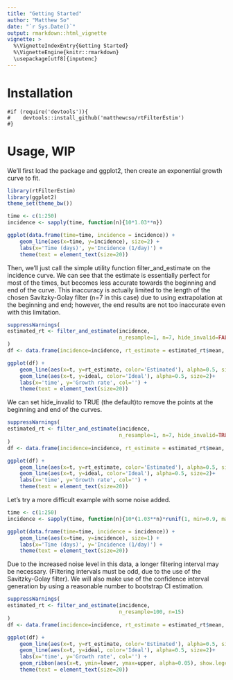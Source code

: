 ---
title: "Getting Started"
author: "Matthew So"
date: "`r Sys.Date()`"
output: rmarkdown::html_vignette
vignette: >
  %\VignetteIndexEntry{Getting Started}
  %\VignetteEngine{knitr::rmarkdown}
  \usepackage[utf8]{inputenc}
---

# Installation
```
#if (require('devtools')){
#    devtools::install_github('matthewcso/rtFilterEstim')
#}
```

# Usage, WIP
We'll first load the package and ggplot2, then create an exponential growth curve to fit. 
```{r usage, message=FALSE}

library(rtFilterEstim)
library(ggplot2)
theme_set(theme_bw())

time <- c(1:250)
incidence <- sapply(time, function(n){10*1.03**n})

ggplot(data.frame(time=time, incidence = incidence)) +
    geom_line(aes(x=time, y=incidence), size=2) +
    labs(x='Time (days)', y='Incidence (1/day)') +
    theme(text = element_text(size=20))

```
Then, we'll just call the simple utility function filter_and_estimate on the incidence curve. We can see that the estimate is essentially perfect for most of the times, but becomes less accurate towards the beginning and end of the curve. This inaccuracy is actually limited to the length of the chosen Savitzky-Golay filter (n=7 in this case) due to using extrapolation at the beginning and end; however, the end results are not too inaccurate even with this limitation.
``` {r estimate, message=FALSE}
suppressWarnings(
estimated_rt <- filter_and_estimate(incidence, 
                                    n_resample=1, n=7, hide_invalid=FALSE)
)
df <- data.frame(incidence=incidence, rt_estimate = estimated_rt$mean, t = c(1:250), ideal = rep(log(1.03), 250))

ggplot(df) +
    geom_line(aes(x=t, y=rt_estimate, color='Estimated'), alpha=0.5, size=2) +
    geom_line(aes(x=t, y=ideal, color='Ideal'), alpha=0.5, size=2)+
    labs(x='time', y='Growth rate', col='') +
    theme(text = element_text(size=20))

```

We can set hide_invalid to TRUE (the default)to remove the points at the beginning and end of the curves.
``` {r estimate_no_invalid, message=FALSE}
suppressWarnings(
estimated_rt <- filter_and_estimate(incidence, 
                                    n_resample=1, n=7, hide_invalid=TRUE)
)
df <- data.frame(incidence=incidence, rt_estimate = estimated_rt$mean, t = c(1:250), ideal = rep(log(1.03), 250))

ggplot(df) +
    geom_line(aes(x=t, y=rt_estimate, color='Estimated'), alpha=0.5, size=2) +
    geom_line(aes(x=t, y=ideal, color='Ideal'), alpha=0.5, size=2)+
    labs(x='time', y='Growth rate', col='') +
    theme(text = element_text(size=20))

```
Let's try a more difficult example with some noise added.
```{r usage_noise, message=FALSE}
time <- c(1:250)
incidence <- sapply(time, function(n){10*(1.03**n)*runif(1, min=0.9, max=1.1)})

ggplot(data.frame(time=time, incidence = incidence)) +
    geom_line(aes(x=time, y=incidence), size=1) +
    labs(x='Time (days)', y='Incidence (1/day)') +
    theme(text = element_text(size=20))
```
Due to the increased noise level in this data, a longer filtering interval may be necessary. (Filtering intervals must be odd, due to the use of the Savitzky-Golay filter). We will also make use of the confidence interval generation by using a reasonable number to bootstrap CI estimation. 
``` {r estimate_noise, message=FALSE}
suppressWarnings(
estimated_rt <- filter_and_estimate(incidence, 
                                    n_resample=100, n=15)
)
df <- data.frame(incidence=incidence, rt_estimate = estimated_rt$mean, upper = estimated_rt$upper, lower=estimated_rt$lower, t = c(1:250), ideal = rep(log(1.03), 250))

ggplot(df) +
    geom_line(aes(x=t, y=rt_estimate, color='Estimated'), alpha=0.5, size=2) +
    geom_line(aes(x=t, y=ideal, color='Ideal'), alpha=0.5, size=2)+
    labs(x='time', y='Growth rate', col='') +
    geom_ribbon(aes(x=t, ymin=lower, ymax=upper, alpha=0.05), show.legend=FALSE) +
    theme(text = element_text(size=20))

```